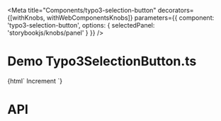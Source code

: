 
<Meta
    title="Components/typo3-selection-button"
    decorators={[withKnobs, withWebComponentsKnobs]}
    parameters={{ component: 'typo3-selection-button', options: { selectedPanel: 'storybookjs/knobs/panel' } }}
/>

# Demo Typo3SelectionButton.ts

<Preview>
    <Story name="Selection Button" height="220px">
    {html`
      <typo3-selection-button id="btnSelect" count="4"></typo3-selection-button>
      <typo3-button onclick="btnSelect.count +=1;">Increment</typo3-button>
    `}
    </Story>
</Preview>

# API

<Props of="typo3-selection-button" />
